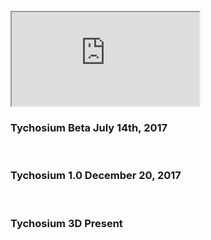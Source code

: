 
<br/>

<iframe 
  src="https://bandcamp.com/EmbeddedPlayer/album=922537773/size=large/bgcol=ffffff/linkcol=0687f5/tracklist=false/artwork=small/track=667402466/transparent=true/" seamless>
  <a href="https://thesocialservice1.bandcamp.com/album/something-fishy">Something Fishy by simon shack</a>
</iframe>


### Tychosium Beta July 14th, 2017
<br/>
<CodePen codePenId="89707e874cb7c67e8f33f35cd7ef649a" height="710" />

### Tychosium 1.0 December 20, 2017
<br/>
<CodePen codePenId="b772e9f0249ef5526800768154313167" height="800"/>

### Tychosium 3D Present
<br/>
<CodePen codePenId="XGPrPd" height="800"/>

